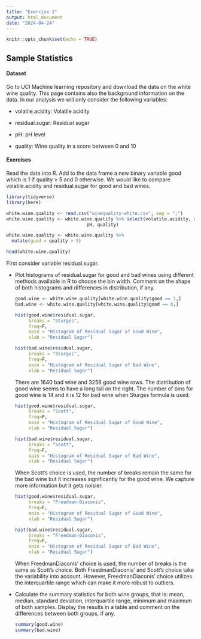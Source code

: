 ```yaml
---
title: "Exercise 1"
output: html_document
date: "2024-04-24"
---
```


```r
knitr::opts_chunk$set(echo = TRUE)
```

## Sample Statistics

#### Dataset

Go to UCI Machine learning repository and download the data on the white wine quality. This page contains also the background information on the data. In our analysis we will only consider the following variables:

-   volatile.acidity: Volatile acidity

-   residual.sugar: Residual sugar

-   pH: pH level

-   quality: Wine quality in a score between 0 and 10

#### Exercises

Read the data into R. Add to the data frame a new binary variable good which is 1 if quality \> 5 and 0 otherwise. We would like to compare volatile.acidity and residual.sugar for good and bad wines.

```r
library(tidyverse)
library(here)

white.wine.quality <- read.csv("winequality-white.csv", sep = ";")
white.wine.quality <- white.wine.quality %>% select(volatile.acidity, residual.sugar, 
                              pH, quality)

white.wine.quality <- white.wine.quality %>% 
  mutate(good = quality > 5)

head(white.wine.quality)
```

First consider variable residual.sugar.

-   Plot histograms of residual.sugar for good and bad wines using different methods
    available in R to choose the bin width. Comment on the shape of both histograms and differences in distribution, if any.

    ```r

    good.wine <- white.wine.quality[white.wine.quality$good == 1,]
    bad.wine <- white.wine.quality[white.wine.quality$good == 0,]

    hist(good.wine$residual.sugar,
         breaks = "Sturges", 
         freq=F,
         main = "Histogram of Residual Sugar of Good Wine",
         xlab = "Residual Sugar")

    hist(bad.wine$residual.sugar,
         breaks = "Sturges", 
         freq=F,
         main = "Histogram of Residual Sugar of Bad Wine",
         xlab = "Residual Sugar")
    ```

    There are 1640 bad wine and 3258 good wine rows. The distribution of good wine seems to have a long tail on the right. The number of bins for good wine is 14 and it is 12 for bad wine when Sturges formula is used.

    ```r
    hist(good.wine$residual.sugar,
         breaks = "Scott", 
         freq=F,
         main = "Histogram of Residual Sugar of Good Wine",
         xlab = "Residual Sugar")

    hist(bad.wine$residual.sugar,
         breaks = "Scott", 
         freq=F,
         main = "Histogram of Residual Sugar of Bad Wine",
         xlab = "Residual Sugar")
    ```

    When Scott's choice is used, the number of breaks remain the same for the bad wine but it increases significantly for the good wine. We capture more information but it gets noisier.

    ```r
    hist(good.wine$residual.sugar,
         breaks = "Freedman-Diaconis", 
         freq=F,
         main = "Histogram of Residual Sugar of Good Wine",
         xlab = "Residual Sugar")

    hist(bad.wine$residual.sugar,
         breaks = "Freedman-Diaconis", 
         freq=F,
         main = "Histogram of Residual Sugar of Bad Wine",
         xlab = "Residual Sugar")
    ```

    When FreedmanDiaconis' choice is used, the number of breaks is the same as Scott's choice. Both FreedmanDiaconis' and Scott's choice take the variability into account. However, FreedmanDiaconis' choice utilizes the interquartile range which can make it more robust to outliers.

-   Calculate the summary statistics for both wine groups, that is: mean, median, standard deviation, interquartile range, minimum and maximum of both samples. Display the results in a table and comment on the differences between both groups, if any.

    ```r

    summary(good.wine)
    summary(bad.wine)
    ```

